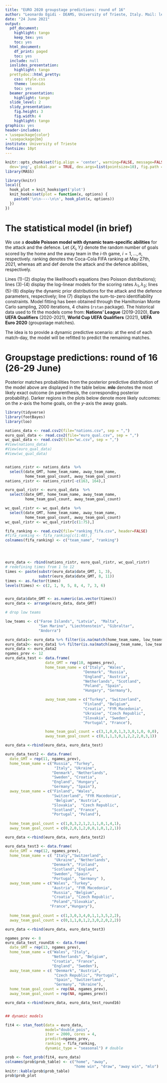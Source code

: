```yaml
---
title: "EURO 2020 groupstage predictions: round of 16"
author: "Leonardo Egidi - DEAMS, University of Trieste, Italy. Mail: legidi@units.it"
date: "24 June 2021"
output:
  pdf_document:
    highlight: tango
    keep_tex: yes
    toc: yes
  html_document:
    df_print: paged
    toc: yes
  include: null
  ioslides_presentation:
    highlight: tango
  prettydoc::html_pretty:
    css: style.css
    theme: leonids
    toc: yes
  beamer_presentation:
    highlight: tango
  slide_level: 2
  slidy_presentation:
    fig.height: 3
    fig.width: 4
    highlight: tango
graphics: yes
header-includes:
- \usepackage{color}
- \usepackage{bm}
institute: University of Trieste
fontsize: 10pt
---
```

```r
knitr::opts_chunk$set(fig.align = 'center', warning=FALSE, message=FALSE, fig.asp=0.625, fig.height =10, fig.width = 8, out.width='750px', dpi=200, 
  dev='png', global.par = TRUE, dev.args=list(pointsize=10), fig.path = 'figs/')
library(MASS)
```
```r
library(knitr)
local({
  hook_plot = knit_hooks$get('plot')
  knit_hooks$set(plot = function(x, options) {
    paste0('\n\n----\n\n', hook_plot(x, options))
  })
})
```

# The statistical model (in brief)

We use a **double Poisson model with dynamic team-specific abilities** for the attack and the defence. Let $(X_{i}, Y_{i})$ denote the random number of goals scored by the home and the away team in the $i$-th game, $i=1,\ldots,n$, respectively. $\mathsf{ranking}$ denotes the Coca-Cola FIFA ranking at May 27th, 2021, whereas att and def denote the attack and the defence abilities, respectively.


\begin{align}
X_i| \lambda_{1i} &\sim \text{Poisson}(\lambda_{1i}),\\
Y_i|\lambda_{2i} &\sim \text{Poisson}(\lambda_{2i}),  \\
\log(\lambda_{1i}) &=\  \text{home} + \text{att}_{h_i, t}+ \text{def}_{a_i,t} + \frac{\gamma}{2}(\mathsf{ranking}_{h_i}-\mathsf{ranking}_{a_i}) \\
\log(\lambda_{2i}) & =\    \text{att}_{a_i,t} + \text{def}_{h_i,t} - \frac{\gamma}{2}(\mathsf{ranking}_{h_i}-\mathsf{ranking}_{a_i}), \ \ i=1,\ldots,n\ (\text{matches}), \\
\text{att}_{k, t} &\sim \ \mathcal{N}(\text{att}_{k, t-1}, \sigma^2), \\
\text{def}_{k, t} &\sim \  \mathcal{N}(\text{def}_{k, t-1}, \sigma^2),\\
\sum_{k=1}^{n_t} \text{att}_{k, }&=0, \  \sum_{k=1}^{n_t}\text{def}_{k, }=0, \ \ k=1,\ldots n_t \ (\text{teams}), \  t=1,\ldots, T \ (\text{times}).
\label{eq:scoring_rue}
\end{align}

Lines (1)-(2) display the likelihood's equations (two Poisson distributions); lines (3)-(4) display the log-linear models for the scoring rates $\lambda_{1}, \lambda_{2}$; lines (5)-(6) display the dynamic prior distributions for the attack and the defence parameters, respectively; line (7) displays the sum-to-zero identifiability constraints. Model fitting has been obtained through the Hamiltonian Monte Carlo sampling, 2000 iterations, 4 chains (```rstan``` package). The historical data used to fit the models come from: **Nations' League** (2019-2020), **Euro UEFA Qualifiers** (2020-2021), **World Cup UEFA Qualifiers** (2021), **UEFA Euro 2020** (groupstage matches).

The idea is to provide a dynamic predictive scenario: at the end of each match-day, the model will be refitted  to predict the remaining matches.

<!-- # Estimated attack/defence abilities -->

<!-- In the plot below we display the posterior intervals for the **attack** (red) and **defence** (blue) abilities estimated through the training set matches: the higher the attack and the lower the defence values for a given team, and the better is the estimated overall team's ability. -->

<!-- ```{r data, echo = FALSE, eval = TRUE, fig.height=26} -->
<!--  poisson -->
<!-- #foot_abilities(fit4, euro_data) -->
<!-- #log_lik_4 <- extract_log_lik(fit4) -->
<!-- #loo4 <- loo(fit4) -->


<!-- foot_abilities(fit4, euro_data) -->


<!-- ``` -->


# Groupstage predictions: round of 16 (26-29 June)

Posterior  matches probabilities from the posterior predictive distribution of the model above are displayed in the table below. **mlo** denotes the most likely exact outcome (in parenthesis, the corresponding posterior probability). Darker regions in the plots below denote more likely outcomes: on the $x$-axis the home goals, on the $y$-axis the away goals. 

```r
library(tidyverse)
library(footBayes)
library(loo)

nations_data <- read.csv2(file="nations.csv", sep = ",")
euro_qual_data <- read.csv2(file="euro_qual.csv", sep = ",")
wc_qual_data <- read.csv2(file="wc.csv", sep = ",")
#View(nations_data)
#View(euro_qual_data)
#View(wc_qual_data)


nations_ristr <- nations_data  %>%
  select(date_GMT, home_team_name, away_team_name,
         home_team_goal_count, away_team_goal_count)
nations_ristr <- nations_ristr[-c(163, 164),]

euro_qual_ristr <- euro_qual_data  %>%
  select(date_GMT, home_team_name, away_team_name,
         home_team_goal_count, away_team_goal_count)

wc_qual_ristr <- wc_qual_data  %>%
  select(date_GMT, home_team_name, away_team_name,
         home_team_goal_count, away_team_goal_count)
wc_qual_ristr <- wc_qual_ristr[c(1:75),]

fifa_ranking <- read.csv2(file="ranking_fifa.csv", header=FALSE)
#fifa_ranking <- fifa_ranking[c(1:48),]
colnames(fifa_ranking) <- c("team_name", "ranking")




euro_data <- rbind(nations_ristr, euro_qual_ristr, wc_qual_ristr)
# redefining times from 1 to 12
times <- paste(substr(euro_data$date_GMT, 1, 3),
               substr(euro_data$date_GMT, 8, 11))
times <- as.factor(times)
levels(times) <- c(2, 1, 9, 5, 8, 4, 7, 3, 6)


euro_data$date_GMT <- as.numeric(as.vector(times))
euro_data <- arrange(euro_data, date_GMT)

# drop low teams

low_teams <- c("Faroe Islands", "Latvia",  "Malta",
               "San Marino", "Liechtenstein", "Gibraltar",
               "Andorra")

euro_data1<- euro_data %>% filter(is.na(match(home_team_name, low_teams)))
euro_data2<- euro_data1 %>% filter(is.na(match(away_team_name, low_teams)))
euro_data <- euro_data2
ngames_prev <- 12
euro_data_test <- data.frame(
                  date_GMT = rep(10, ngames_prev),
                  home_team_name = c("Italy", "Wales",
                                   "Denmark", "Russia",
                                   "England", "Austria",
                                   "Netherlands", "Scotland",
                                   "Poland", "Spain",
                                   "Hungary", "Germany"),

                  away_team_name = c("Turkey", "Switzerland",
                                   "Finland", "Belgium",
                                   "Croatia", "FYR Macedonia",
                                   "Ukraine", "Czech Republic",
                                   "Slovakia", "Sweden",
                                   "Portugal", "France"),

                  home_team_goal_count = c(3,1,0,0,1,3,3,0,1,0, 0,0),
                  away_team_goal_count = c(0,1,1,3,0,1,2,2,2,0,3,1))

euro_data <-rbind(euro_data, euro_data_test)

euro_data_test2 <- data.frame(
  date_GMT = rep(11, ngames_prev),
  home_team_name = c("Russia", "Turkey",
                      "Italy", "Ukraine",
                     "Denmark", "Netherlands",
                     "Sweden", "Croatia",
                     "England", "Hungary", 
                     "Germany", "Spain"),
  away_team_name = c("Finland", "Wales",
                     "Switzerland", "FYR Macedonia",
                      "Belgium", "Austria",
                     "Slovakia",  "Czech Republic",
                     "Scotland", "France",
                     "Portugal", "Poland"),
  
  home_team_goal_count = c(1,0,3,2,1,2,1,1,0,1,4,1),
  away_team_goal_count = c(0,2,0,1,2,0,0,1,0,1,2,1))

euro_data <-rbind(euro_data, euro_data_test2)

euro_data_test3 <- data.frame(
  date_GMT = rep(12, ngames_prev),
  home_team_name = c( "Italy","Switzerland",  
                      "Ukraine", "Netherlands",
                     "Denmark", "Finland", 
                     "Scotland","England",
                     "Sweden", "Spain",
                     "Portugal", "Germany" ),
  away_team_name = c("Wales", "Turkey",
                     "Austria", "FYR Macedonia",
                     "Russia", "Belgium", 
                     "Croatia", "Czech Republic",
                     "Poland","Slovakia",  
                    "France","Hungary"),
  
  home_team_goal_count = c(1,3,0,3,4,0,1,1,3,5,2,2),
  away_team_goal_count = c(0,1,1,0,1,2,3,0,2,0,2,2))

euro_data <-rbind(euro_data, euro_data_test3)

ngames_prev <- 8
euro_data_test_round16 <- data.frame(
  date_GMT = rep(13, ngames_prev),
  home_team_name = c("Wales", "Italy",
                     "Netherlands", "Belgium",
                     "Croatia", "France",
                     "England", "Sweden"),
  away_team_name = c( "Denmark", "Austria",
                      "Czech Republic", "Portugal",
                      "Spain", "Switzerland",
                      "Germany", "Ukraine"),
  home_team_goal_count = rep(NA, ngames_prev),
  away_team_goal_count = rep(NA, ngames_prev))

euro_data <-rbind(euro_data, euro_data_test_round16)


## dynamic models

fit4 <- stan_foot(data = euro_data,
                  model="double_pois",
                  iter = 2000, cores = 4, 
                  predict=ngames_prev,
                  ranking = fifa_ranking,
                  dynamic_type = "seasonal") # double

prob <- foot_prob(fit4, euro_data)
colnames(prob$prob_table) <- c("home", "away",
                               "home win", "draw", "away win", "mlo")
knitr::kable(prob$prob_table)
prob$prob_plot
```